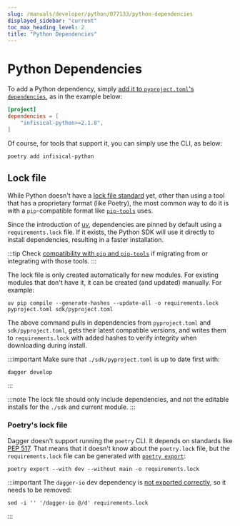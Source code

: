 ```yaml
---
slug: /manuals/developer/python/077133/python-dependencies
displayed_sidebar: "current"
toc_max_heading_level: 2
title: "Python Dependencies"
---
```


# Python Dependencies

To add a Python dependency, simply [add it to `pyproject.toml`'s `dependencies`](https://packaging.python.org/en/latest/guides/writing-pyproject-toml/#dependencies-and-requirements), as in the example below:

```toml
[project]
dependencies = [
    "infisical-python>=2.1.8",
]
```

Of course, for tools that support it, you can simply use the CLI, as below:

```shell
poetry add infisical-python
```

## Lock file

While Python doesn't have a [lock file standard](https://discuss.python.org/t/lock-files-again-but-this-time-w-sdists/46593/313) yet, other than using a tool that has a proprietary format (like Poetry), the most common way to do it is with a `pip`-compatible format like [`pip-tools`](https://pip-tools.readthedocs.io/en/latest/) uses.

Since the introduction of [uv](./820256-module-structure.mdx#uv-installer), dependencies are pinned by default using a `requirements.lock` file. If it exists, the Python SDK will use it directly to install dependencies, resulting in a faster installation.

:::tip
Check [compatibility with `pip` and `pip-tools`](https://github.com/astral-sh/uv/blob/main/PIP_COMPATIBILITY.md) if migrating from or integrating with those tools.
:::

The lock file is only created automatically for new modules. For existing modules that don't have it, it can be created (and updated) manually. For example:

```console
uv pip compile --generate-hashes --update-all -o requirements.lock pyproject.toml sdk/pyproject.toml
```

The above command pulls in dependencies from `pyproject.toml` and `sdk/pyproject.toml`, gets their latest compatible versions, and writes them to `requirements.lock` with added hashes to verify integrity when downloading during install.

:::important
Make sure that `./sdk/pyproject.toml` is up to date first with:

```console
dagger develop
```
:::

:::note
The lock file should only include dependencies, and not the editable installs for the `./sdk` and current module.
:::

### Poetry's lock file

Dagger doesn't support running the `poetry` CLI. It depends on standards like [PEP 517](./820256-module-structure.mdx#modules-as-python-libraries). That means that it doesn't know about the `poetry.lock` file, but the `requirements.lock` file can be generated with [`poetry export`](https://python-poetry.org/docs/cli#export):

```console
poetry export --with dev --without main -o requirements.lock
```

:::important
The `dagger-io` dev dependency is [not exported correctly](https://github.com/python-poetry/poetry-plugin-export/issues/145), so it needs to be removed:

```console
sed -i '' '/dagger-io @/d' requirements.lock
```
:::
